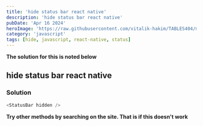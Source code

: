 ```yaml
---
title: 'hide status bar react native'
description: 'hide status bar react native'
pubDate: 'Apr 16 2024'
heroImage: 'https://raw.githubusercontent.com/vitalik-hakim/TABLES404/main/error_b/JavaScript.png'
category: 'javascript'
tags: [hide, javascript, react-native, status]
---
```


**The solution for this is noted below**

## hide status bar react native

### Solution

```javascript
<StatusBar hidden />
```

**Try other methods by searching on the site. That is if this doesn't work**
